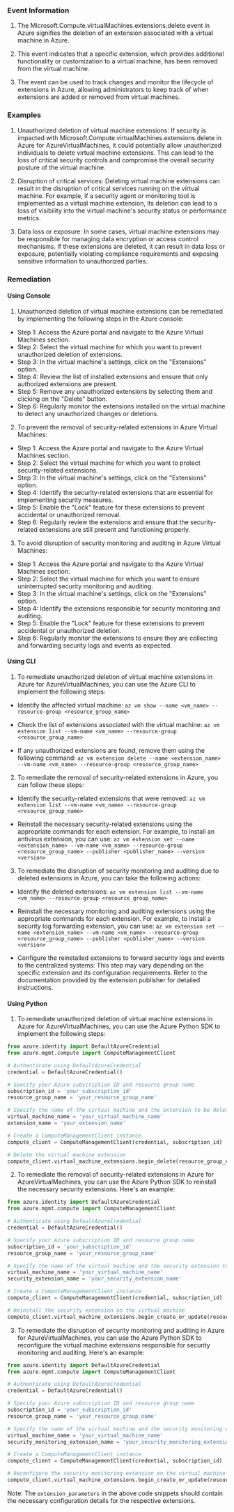 
### Event Information

1. The Microsoft.Compute.virtualMachines.extensions.delete event in Azure signifies the deletion of an extension associated with a virtual machine in Azure.

2. This event indicates that a specific extension, which provides additional functionality or customization to a virtual machine, has been removed from the virtual machine.

3. The event can be used to track changes and monitor the lifecycle of extensions in Azure, allowing administrators to keep track of when extensions are added or removed from virtual machines.


### Examples

1. Unauthorized deletion of virtual machine extensions: If security is impacted with Microsoft.Compute.virtualMachines.extensions.delete in Azure for AzureVirtualMachines, it could potentially allow unauthorized individuals to delete virtual machine extensions. This can lead to the loss of critical security controls and compromise the overall security posture of the virtual machine.

2. Disruption of critical services: Deleting virtual machine extensions can result in the disruption of critical services running on the virtual machine. For example, if a security agent or monitoring tool is implemented as a virtual machine extension, its deletion can lead to a loss of visibility into the virtual machine's security status or performance metrics.

3. Data loss or exposure: In some cases, virtual machine extensions may be responsible for managing data encryption or access control mechanisms. If these extensions are deleted, it can result in data loss or exposure, potentially violating compliance requirements and exposing sensitive information to unauthorized parties.

### Remediation

#### Using Console

1. Unauthorized deletion of virtual machine extensions can be remediated by implementing the following steps in the Azure console:

- Step 1: Access the Azure portal and navigate to the Azure Virtual Machines section.
- Step 2: Select the virtual machine for which you want to prevent unauthorized deletion of extensions.
- Step 3: In the virtual machine's settings, click on the "Extensions" option.
- Step 4: Review the list of installed extensions and ensure that only authorized extensions are present.
- Step 5: Remove any unauthorized extensions by selecting them and clicking on the "Delete" button.
- Step 6: Regularly monitor the extensions installed on the virtual machine to detect any unauthorized changes or deletions.

2. To prevent the removal of security-related extensions in Azure Virtual Machines:

- Step 1: Access the Azure portal and navigate to the Azure Virtual Machines section.
- Step 2: Select the virtual machine for which you want to protect security-related extensions.
- Step 3: In the virtual machine's settings, click on the "Extensions" option.
- Step 4: Identify the security-related extensions that are essential for implementing security measures.
- Step 5: Enable the "Lock" feature for these extensions to prevent accidental or unauthorized removal.
- Step 6: Regularly review the extensions and ensure that the security-related extensions are still present and functioning properly.

3. To avoid disruption of security monitoring and auditing in Azure Virtual Machines:

- Step 1: Access the Azure portal and navigate to the Azure Virtual Machines section.
- Step 2: Select the virtual machine for which you want to ensure uninterrupted security monitoring and auditing.
- Step 3: In the virtual machine's settings, click on the "Extensions" option.
- Step 4: Identify the extensions responsible for security monitoring and auditing.
- Step 5: Enable the "Lock" feature for these extensions to prevent accidental or unauthorized deletion.
- Step 6: Regularly monitor the extensions to ensure they are collecting and forwarding security logs and events as expected.

#### Using CLI

1. To remediate unauthorized deletion of virtual machine extensions in Azure for AzureVirtualMachines, you can use the Azure CLI to implement the following steps:

- Identify the affected virtual machine: `az vm show --name <vm_name> --resource-group <resource_group_name>`

- Check the list of extensions associated with the virtual machine: `az vm extension list --vm-name <vm_name> --resource-group <resource_group_name>`

- If any unauthorized extensions are found, remove them using the following command: `az vm extension delete --name <extension_name> --vm-name <vm_name> --resource-group <resource_group_name>`

2. To remediate the removal of security-related extensions in Azure, you can follow these steps:

- Identify the security-related extensions that were removed: `az vm extension list --vm-name <vm_name> --resource-group <resource_group_name>`

- Reinstall the necessary security-related extensions using the appropriate commands for each extension. For example, to install an antivirus extension, you can use: `az vm extension set --name <extension_name> --vm-name <vm_name> --resource-group <resource_group_name> --publisher <publisher_name> --version <version>`

3. To remediate the disruption of security monitoring and auditing due to deleted extensions in Azure, you can take the following actions:

- Identify the deleted extensions: `az vm extension list --vm-name <vm_name> --resource-group <resource_group_name>`

- Reinstall the necessary monitoring and auditing extensions using the appropriate commands for each extension. For example, to install a security log forwarding extension, you can use: `az vm extension set --name <extension_name> --vm-name <vm_name> --resource-group <resource_group_name> --publisher <publisher_name> --version <version>`

- Configure the reinstalled extensions to forward security logs and events to the centralized systems: This step may vary depending on the specific extension and its configuration requirements. Refer to the documentation provided by the extension publisher for detailed instructions.

#### Using Python

1. To remediate unauthorized deletion of virtual machine extensions in Azure for AzureVirtualMachines, you can use the Azure Python SDK to implement the following steps:

```python
from azure.identity import DefaultAzureCredential
from azure.mgmt.compute import ComputeManagementClient

# Authenticate using DefaultAzureCredential
credential = DefaultAzureCredential()

# Specify your Azure subscription ID and resource group name
subscription_id = 'your_subscription_id'
resource_group_name = 'your_resource_group_name'

# Specify the name of the virtual machine and the extension to be deleted
virtual_machine_name = 'your_virtual_machine_name'
extension_name = 'your_extension_name'

# Create a ComputeManagementClient instance
compute_client = ComputeManagementClient(credential, subscription_id)

# Delete the virtual machine extension
compute_client.virtual_machine_extensions.begin_delete(resource_group_name, virtual_machine_name, extension_name)
```

2. To remediate the removal of security-related extensions in Azure for AzureVirtualMachines, you can use the Azure Python SDK to reinstall the necessary security extensions. Here's an example:

```python
from azure.identity import DefaultAzureCredential
from azure.mgmt.compute import ComputeManagementClient

# Authenticate using DefaultAzureCredential
credential = DefaultAzureCredential()

# Specify your Azure subscription ID and resource group name
subscription_id = 'your_subscription_id'
resource_group_name = 'your_resource_group_name'

# Specify the name of the virtual machine and the security extension to be reinstalled
virtual_machine_name = 'your_virtual_machine_name'
security_extension_name = 'your_security_extension_name'

# Create a ComputeManagementClient instance
compute_client = ComputeManagementClient(credential, subscription_id)

# Reinstall the security extension on the virtual machine
compute_client.virtual_machine_extensions.begin_create_or_update(resource_group_name, virtual_machine_name, security_extension_name, extension_parameters)
```

3. To remediate the disruption of security monitoring and auditing in Azure for AzureVirtualMachines, you can use the Azure Python SDK to reconfigure the virtual machine extensions responsible for security monitoring and auditing. Here's an example:

```python
from azure.identity import DefaultAzureCredential
from azure.mgmt.compute import ComputeManagementClient

# Authenticate using DefaultAzureCredential
credential = DefaultAzureCredential()

# Specify your Azure subscription ID and resource group name
subscription_id = 'your_subscription_id'
resource_group_name = 'your_resource_group_name'

# Specify the name of the virtual machine and the security monitoring extension to be reconfigured
virtual_machine_name = 'your_virtual_machine_name'
security_monitoring_extension_name = 'your_security_monitoring_extension_name'

# Create a ComputeManagementClient instance
compute_client = ComputeManagementClient(credential, subscription_id)

# Reconfigure the security monitoring extension on the virtual machine
compute_client.virtual_machine_extensions.begin_create_or_update(resource_group_name, virtual_machine_name, security_monitoring_extension_name, extension_parameters)
```

Note: The `extension_parameters` in the above code snippets should contain the necessary configuration details for the respective extensions.

